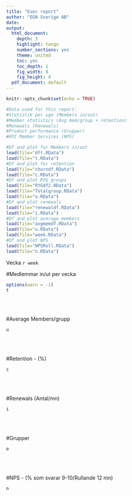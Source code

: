 ---
title: "Exec report"
author: "EGN Sverige AB"
date:
output:
  html_document:
    depth: 3
    highlight: tango
    number_sections: yes
    theme: united
    toc: yes
    toc_depth: 1
    fig_width: 8
    fig_height: 4
  pdf_document: default
---
```{r setup, include=FALSE}
knitr::opts_chunk$set(echo = TRUE)
```

```{r Load data, echo=FALSE, message=FALSE, warning=FALSE}
#Data used for this report:
#Statistik per uge (Members in/out)
#Member statistics (Avg mem/group + retention)
#Renewals (Renewals)
#Product performance (Grupper)
#KPI Member Services (NPS)

#Df and plot for Members in/out
load(file="dft.RData")
load(file="t.RData")
#Df and plot for retention
load(file="churndf.RData")
load(file="c.RData")
#Df and plot RYG groups
load(file="RYGdf2.RData")
load(file="Totalgroup.RData")
load(file="o.RData")
#Df and plot renewals
load(file="renewaldf.RData")
load(file="i.RData")
#Df and plot average members
load(file="avgmemdf.RData")
load(file="u.RData")
load(file="week.RData")
#Df and plot NPS
load(file="NPSRoll.RData")
load(file="n.RData")


```
Vecka `r week`

#Medlemmar in/ut per vecka
```{r Medlemmar in/ut, echo=FALSE, message=FALSE, warning=FALSE}
options(warn = -1)
t
```

<br><br/>

#Average Members/grupp
```{r Average members, echo=FALSE}
u
```

<br><br/>

#Retention - (%)

```{r Retention, echo=FALSE}
c
```

<br><br/>

#Renewals (Antal/mn)
```{r Renewals, echo=FALSE}
i
```


<br><br/>

#Grupper
```{r Grupper, echo=FALSE}
o
```
  
<br><br/>

#NPS - (% som svarar 9-10/Rullande 12 mn)
```{r NPS, echo=FALSE}
n
```
